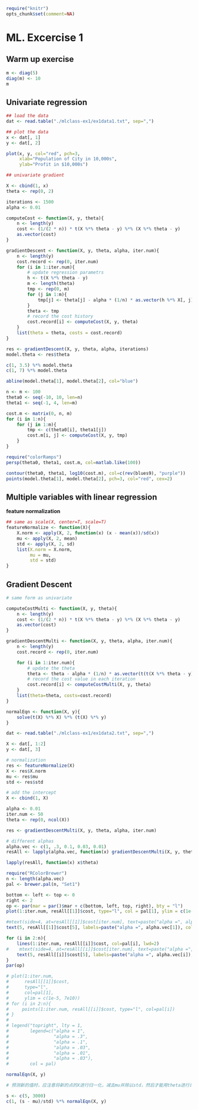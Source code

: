 ```r
require("knitr")
opts_chunk$set(comment=NA)
```

# ML. Excercise 1

## Warm up exercise

```r
m <- diag(5)
diag(m) <- 10
m
```

## Univariate regression

```r
## load the data
dat <- read.table("./mlclass-ex1/ex1data1.txt", sep=",")

## plot the data
x <- dat[, 1]
y <- dat[, 2]

plot(x, y, col="red", pch=3,
     xlab="Population of City in 10,000s",
     ylab="Profit in $10,000s")

## univariate gradient

X <- cbind(1, x)
theta <- rep(0, 2)

iterations <- 1500
alpha <- 0.01

computeCost <- function(X, y, theta){
    n <- length(y)
    cost <- (1/(2 * n)) * t(X %*% theta - y) %*% (X %*% theta - y)
    as.vector(cost)
}

gradientDescent <- function(X, y, theta, alpha, iter.num){
    n <- length(y)
    cost.record <- rep(0, iter.num)
    for (i in 1:iter.num){
        # update regression parametrs
        h <- t(X %*% theta - y)
        m <- length(theta)
        tmp <- rep(0, m)
        for (j in 1:m){
            tmp[j] <- theta[j] - alpha * (1/n) * as.vector(h %*% X[, j])
        }
        theta <- tmp
        # record the cost history
        cost.record[i] <- computeCost(X, y, theta)
    }
    list(theta = theta, costs = cost.record)
}

res <- gradientDescent(X, y, theta, alpha, iterations)
model.theta <- res$theta

c(1, 3.5) %*% model.theta
c(1, 7) %*% model.theta

abline(model.theta[1], model.theta[2], col="blue")

n <- m <- 100
theta0 <- seq(-10, 10, len=n)
theta1 <- seq(-1, 4, len=m)

cost.m <- matrix(0, n, m)
for (i in 1:n){
    for (j in 1:m){
        tmp <- c(theta0[i], theta1[j])
        cost.m[i, j] <- computeCost(X, y, tmp)
    }
}

require("colorRamps")
persp(theta0, theta1, cost.m, col=matlab.like(100))

contour(theta0, theta1, log10(cost.m), col=c(rev(blues9), "purple"))
points(model.theta[1], model.theta[2], pch=3, col="red", cex=2)

```

## Multiple variables with linear regression

**feature normalization**

```r

## same as scale(X, center=T, scale=T)
featureNormalize <- function(X){
    X.norm <- apply(X, 2, function(x) (x - mean(x))/sd(x))
    mu <- apply(X, 2, mean)
    std <- apply(X, 2, sd)
    list(X.norm = X.norm,
         mu = mu,
         std = std)
}

```

## Gradient Descent

```r
# same form as univariate

computeCostMulti <- function(X, y, theta){
    n <- length(y)
    cost <- (1/(2 * n)) * t(X %*% theta - y) %*% (X %*% theta - y)
    as.vector(cost)
}

gradientDescentMulti <- function(X, y, theta, alpha, iter.num){
    n <- length(y)
    cost.record <- rep(0, iter.num)

    for (i in 1:iter.num){
        # update the theta
        theta <- theta - alpha * (1/n) * as.vector(t(t(X %*% theta - y) %*% X))
        # record the cost value in each iteration
        cost.record[i] <- computeCostMulti(X, y, theta)
    }
    list(theta=theta, costs=cost.record)
}

normalEqn <- function(X, y){
    solve(t(X) %*% X) %*% (t(X) %*% y)
}

dat <- read.table("./mlclass-ex1/ex1data2.txt", sep=",")

X <- dat[, 1:2]
y <- dat[, 3]

# normalization
res <- featureNormalize(X)
X <- res$X.norm
mu <- res$mu
std <- res$std

# add the intercept
X <- cbind(1, X)

alpha <- 0.01
iter.num <- 50
theta <- rep(0, ncol(X))

res <- gradientDescentMulti(X, y, theta, alpha, iter.num)

# different alphas
alpha.vec <- c(1, .3, 0.1, 0.03, 0.01)
resAll <- lapply(alpha.vec, function(x) gradientDescentMulti(X, y, theta, x, iter.num))

lapply(resAll, function(x) x$theta)

require("RColorBrewer")
n <- length(alpha.vec)
pal <- brewer.pal(n, "Set1")

bottom <- left <- top <- 0
right <- 2
op <- par(mar = par()$mar + c(bottom, left, top, right), bty = "l")
plot(1:iter.num, resAll[[1]]$cost, type="l", col = pal[1], ylim = c(1e-3, 6e10), lwd = 2, lty=1, main = "Costs at different learning rate", ylab = 'Cost', xlab = "learning rate")

#mtext(side=4, at=resAll[[1]]$cost[iter.num], text=paste("alpha =", alpha[1]), line=.3, las=2, col = pal[1])
text(5, resAll[[1]]$cost[5], labels=paste("alpha =", alpha.vec[1]), col = pal[1], pos=3)

for (i in 2:n){
    lines(1:iter.num, resAll[[i]]$cost, col=pal[i], lwd=2)
#    mtext(side=4, at=resAll[[i]]$cost[iter.num], text=paste("alpha =", alpha[i]), line=.3, las=2, col=pal[i])
    text(5, resAll[[i]]$cost[5], labels=paste("alpha =", alpha.vec[i]), col = pal[i], pos=3)
}
par(op)

# plot(1:iter.num,
#      resAll[[1]]$cost,
#      type="l",
#      col=pal[1],
#      ylim = c(1e-5, 7e10))
# for (i in 2:n){
#     points(1:iter.num, resAll[[i]]$cost, type="l", col=pal[i])
# }
#
# legend("topright", lty = 1,
#        legend=c("alpha = 1",
#                 "alpha = .3",
#                 "alpha = .1",
#                 "alpha = .03",
#                 "alpha = .01",
#                 "alpha = .03"),
#        col = pal)

normalEqn(X, y)

# 预测新的值时，应注意将新的点的X进行归一化，减去mu并除以std，然后才能用theta进行计算得到y

s <- c(5, 3000)
c(1, (s - mu)/std) %*% normalEqn(X, y)

```


